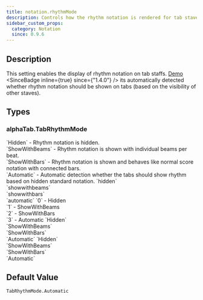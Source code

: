```yaml
---
title: notation.rhythmMode
description: Controls how the rhythm notation is rendered for tab staves.
sidebar_custom_props:
  category: Notation
  since: 0.9.6
---
```


<SinceBadge since="0.9.6" />


## Description
This setting enables the display of rhythm notation on tab staffs. [Demo](/docs/showcase/guitar-tabs)
<SinceBadge inline={true} since={"1.4.0"} /> its automatically detected whether rhythm notation should be shown on tabs (based on the visibility of other staves).

<PropertyDescription showJson={true} />

## Types

<TypeTable>
    <TypeRow name={"alphaTab.TabRhythmMode"} url={"/docs/reference/plain/tabrhythmmode.mdx"}/>
</TypeTable>

### alphaTab.TabRhythmMode
<TypeTable>
  <TypeRow type="js" name="alphaTab.TabRhythmMode">
    `Hidden` - Rhythm notation is hidden.<br />
    `ShowWithBeams` - Rhythm notation is shown with individual beams per beat.<br />
    `ShowWithBars` - Rhythm notation is shown and behaves like normal score notation with connected bars.<br />
    `Automatic` - Automatic detection whether the tabs should show rhythm based on hidden standard notation.
  </TypeRow>
  <TypeRow type="json-js-html" name="string">
    `hidden`<br />
    `showwithbeams`<br />
    `showwithbars`<br />
    `automatic`
  </TypeRow>
  <TypeRow type="json-js-html" name="int">
    `0` - Hidden <br />
    `1` - ShowWithBeams <br />
    `2` - ShowWithBars <br />
    `3` - Automatic 
  </TypeRow>
  <TypeRow type="net" name="AlphaTab.TabRhythmMode">
    `Hidden`<br />
    `ShowWithBeams`<br />
    `ShowWithBars`<br />
    `Automatic`
  </TypeRow>
  <TypeRow type="android" name="alphaTab.TabRhythmMode">
    `Hidden`<br />
    `ShowWithBeams`<br />
    `ShowWithBars`<br />
    `Automatic`
  </TypeRow>
</TypeTable>

## Default Value

`TabRhythmMode.Automatic`
